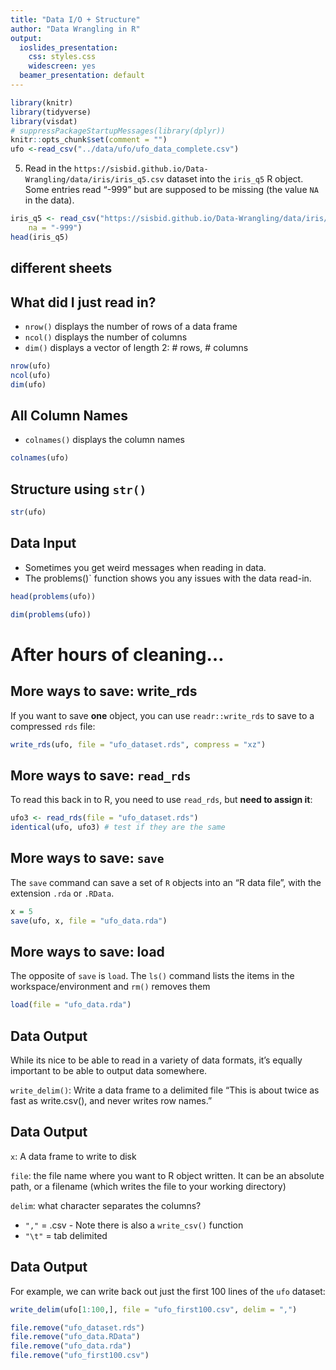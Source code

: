 ```yaml
---
title: "Data I/O + Structure"
author: "Data Wrangling in R"
output:
  ioslides_presentation:
    css: styles.css
    widescreen: yes
  beamer_presentation: default
---
```


```r
library(knitr)
library(tidyverse)
library(visdat)
# suppressPackageStartupMessages(library(dplyr))
knitr::opts_chunk$set(comment = "")
ufo <-read_csv("../data/ufo/ufo_data_complete.csv")
```



5. Read in the `https://sisbid.github.io/Data-Wrangling/data/iris/iris_q5.csv` dataset into the `iris_q5` R object. Some entries read "-999" but are supposed to be missing (the value `NA` in the data).  

```r
iris_q5 <- read_csv("https://sisbid.github.io/Data-Wrangling/data/iris/iris_q5.csv", 
    na = "-999")
head(iris_q5)
```

## different sheets


<!-- ## Data Input: `readr` -->

<!-- `read_delim()` and `read_csv()` from the`readr` package -->

<!-- ```{r eval=FALSE}  -->
<!-- # example:  -->
<!-- read_delim(file = "file.txt", delim = "\t")  -->
<!-- read_csv("file.csv") -->
<!-- ``` -->

<!-- ## Data Input -->

<!-- * The filename is the path to your file, in quotes -->
<!-- * The function will look in your "working directory" if no absolute file path is given -->
<!-- * Note that the filename can also be a path to a file on a website (e.g. 'www.someurl.com/table1.txt') -->

<!-- ## Data Input -->

<!-- What if your file is in the "Home" directory? -->

<!-- ```{r, out.width="80%", echo=FALSE, fig.alt='.'} -->
<!-- ottrpal::include_slide("https://docs.google.com/presentation/d/104LQkFTsC5R9vAC4HHj4mK7IjCTH55X6BkrAb3aDd6E/edit#slide=id.g13ea04b780d_1_121") -->
<!-- ``` -->

<!-- ## Data Input -->

<!-- Backtrack using the relative path with `../` like: -->

<!-- ```{r, eval = FALSE} -->
<!-- ufo <- read_csv("../ufo_data_complete.csv.gz") -->
<!-- ``` -->

<!-- ## Data Input -->

<!-- Or, read in from a subfolder: -->

<!-- ```{r, eval=FALSE} -->
<!-- ufo <- read_csv("data/ufo/ufo_data_complete.csv") -->
<!-- ``` -->

<!-- ```{r, echo=FALSE} -->
<!-- ufo <- read_csv("../data/ufo/ufo_data_complete.csv") -->
<!-- ``` -->

<!-- ## Data Input -->

<!-- The `read_delim()` and related functions return a "tibble" is a `data.frame` with special printing, which is the primary data format for most data cleaning and analyses.  -->

<!-- ```{r viewInput, message=FALSE} -->
<!-- class(ufo) -->
<!-- ``` -->

<!-- ## Data Input -->

<!-- ```{r, viewTibble} -->
<!-- ufo -->
<!-- ``` -->

<!-- ## Data Input -->

<!-- There are also data importing functions provided in base R (rather than the `readr` package), like `read.delim` and `read.csv`.  -->

<!-- These functions have slightly different syntax for reading in data, like `header` and `as.is`.  -->

<!-- However, while many online resources use the base R tools, recent versions of RStudio switched to use these new `readr` data import tools, so we will use them in the class for slides. They are also up to two times faster for reading in large datasets, and have a progress bar which is nice.  -->

<!-- ## Data input: `readr` highlights -->

<!-- - Modern, improved tools from `readr` R package: `read_delim()`, `read_csv()` -->
<!--   - needs a file path to be provided  -->
<!--   - parses the file into rows/columns, determines column type  -->
<!--   - returns a data frame  -->

<!-- - Some functions to look at a data frame:  -->
<!--   - `head()` shows first few rows -->
<!--   - `tail()` shows the last few rows -->
<!--   - `View()` shows the data as a spreadsheet -->
<!--   - `spec()` gives  specification of column types -->

<!-- ## Data input: other file types -->

<!-- * From `readr` package:  -->
<!--   - `read_delim()`: general delimited files  -->
<!--   - `read_csv()`: comma separated (CSV) files -->
<!--   - `read_tsv()`: tab separated files -->
<!--   - others  -->

<!-- * For reading Excel files, you can do one of:  -->
<!--   - use `read_excel()` function from `readxl` package -->
<!--   - use other packages: `xlsx`, `openxlsx` -->

<!-- ## Data input: other file types -->

<!-- * `haven` package has functions to read SAS, SPSS, Stata formats -->

<!-- ```{r, eval = FALSE} -->
<!-- library(haven) -->

<!-- # SAS -->
<!-- read_sas(file = "mtcars.sas7bdat") -->

<!-- # SPSS -->
<!-- read_sav(file = "mtcars.sav") -->

<!-- # Stata -->
<!-- read_dta(file = "mtcars.dta") -->
<!-- ``` -->


## What did I just read in?

* `nrow()` displays the number of rows of a data frame
* `ncol()` displays the number of columns 
* `dim()` displays a vector of length 2: # rows, # columns

```r
nrow(ufo)
ncol(ufo)
dim(ufo)
```

## All Column Names

* `colnames()` displays the column names 

```r
colnames(ufo)
```

## Structure using `str()`

```r
str(ufo)
```

## Data Input

* Sometimes you get weird messages when reading in data.
* The problems()` function shows you any issues with the data read-in.

```r
head(problems(ufo))
```

```r
dim(problems(ufo))
```


# After hours of cleaning...

## More ways to save: write_rds

If you want to save **one** object, you can use `readr::write_rds` to save to a compressed `rds` file:

```r
write_rds(ufo, file = "ufo_dataset.rds", compress = "xz")
```

## More ways to save: `read_rds`

To read this back in to R, you need to use `read_rds`, but **need to assign it**:

```r
ufo3 <- read_rds(file = "ufo_dataset.rds")
identical(ufo, ufo3) # test if they are the same 
```

## More ways to save: `save`

The `save` command can save a set of `R` objects into an "R data file", with the extension `.rda` or `.RData`.  

```r
x = 5
save(ufo, x, file = "ufo_data.rda")
```

## More ways to save: load

The opposite of `save` is `load`.  The `ls()` command lists the items in the workspace/environment and `rm()` removes them

```r
load(file = "ufo_data.rda")
```

## Data Output

While its nice to be able to read in a variety of data formats, it's equally important to be able to output data somewhere.

`write_delim()`: Write a data frame to a delimited file
"This is about twice as fast as write.csv(), and never writes row names."

## Data Output

`x`: A data frame to write to disk

`file`: the file name where you want to R object written. It can be an absolute path, or a filename (which writes the file to your working directory)

`delim`: what character separates the columns?  
  
  * `","` = .csv - Note there is also a `write_csv()` function
  * `"\t"` = tab delimited

## Data Output

For example, we can write back out just the first 100 lines of the `ufo` dataset:

```r
write_delim(ufo[1:100,], file = "ufo_first100.csv", delim = ",")
```

```r
file.remove("ufo_dataset.rds")
file.remove("ufo_data.RData")
file.remove("ufo_data.rda")
file.remove("ufo_first100.csv")
```